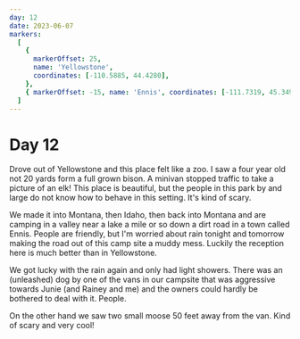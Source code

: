 ```yaml
---
day: 12
date: 2023-06-07
markers:
  [
    {
      markerOffset: 25,
      name: 'Yellowstone',
      coordinates: [-110.5885, 44.4280],
    },
    { markerOffset: -15, name: 'Ennis', coordinates: [-111.7319, 45.3491] },
  ]
---
```


# Day 12

Drove out of Yellowstone and this place felt like a zoo. I saw a four year old not 20 yards form a full grown bison. A minivan stopped traffic to take a picture of an elk! This place is beautiful, but the people in this park by and large do not know how to behave in this setting. It's kind of scary.

We made it into Montana, then Idaho, then back into Montana and are camping in a valley near a lake a mile or so down a dirt road in a town called Ennis. People are friendly, but I'm worried about rain tonight and tomorrow making the road out of this camp site a muddy mess. Luckily the reception here is much better than in Yellowstone.

We got lucky with the rain again and only had light showers. There was an (unleashed) dog by one of the vans in our campsite that was aggressive towards Junie (and Rainey and me) and the owners could hardly be bothered to deal with it. People.

On the other hand we saw two small moose 50 feet away from the van. Kind of scary and very cool!
